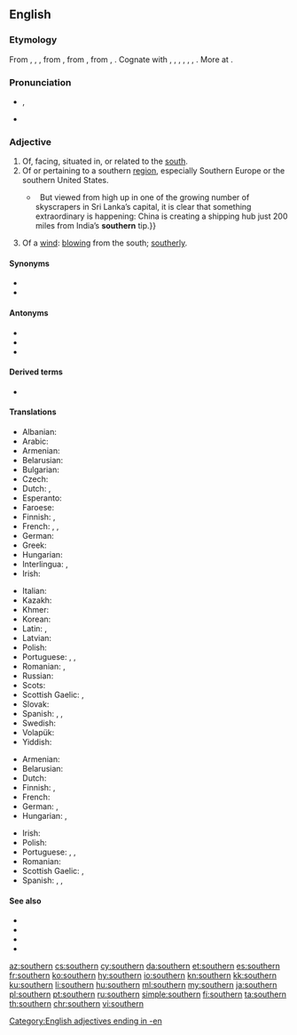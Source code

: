 {{also|Southern}}
==English==

===Etymology===
From {{etyl|enm|en}} {{m|enm|southerne}}, {{m|enm|sothern}}, {{m|enm|sutherne}}, from {{etyl|ang|en}} {{m|ang|sūþerne||southern, southerly, coming from the south; of southern make}}, from {{etyl|gem-pro|en}} {{m|gem-pro|*sunþrōnijaz||southern}}, from {{etyl|ine-pro|en}} {{m|ine-pro|*sun-}}, {{m|ine-pro|*swen-||sun}}. Cognate with {{cog|sco|southron}}, {{m|sco|sudron||southern}}, {{cog|ofs|sūthern}}, {{m|ofs|sūdern||southern}}, {{cog|gml|sūdern||southern}}, {{cog|gmh|sundern||southern}}, {{cog|is|súðrænn||southern, tropical}}. More at {{l|en|south}}.

===Pronunciation===
* {{IPA|/ˈsʌðə(ɹ)n/|lang=en}}, {{enPR|sŭ''th''′ərn}}
* {{audio|en-us-southern.ogg|Audio (US)|lang=en}}

===Adjective===
{{en-adj}}

# Of, facing, situated in, or related to the [[south]].
# Of or pertaining to a southern [[region]], especially Southern Europe or the southern United States.
#* {{quote-magazine|date=2013-06-08|volume=407|issue=8839|page=52|magazine={{w|The Economist}}
|title=[http://www.economist.com/news/international/21579039-chinas-growing-empire-ports-abroad-mainly-about-trade-not-aggression-new-masters The new masters and commanders]
|passage=From the ground, Colombo’s port does not look like much.{{...}}&nbsp; But viewed from high up in one of the growing number of skyscrapers in Sri Lanka’s capital, it is clear that something extraordinary is happening: China is creating a shipping hub just 200 miles from India’s '''southern''' tip.}}
#: {{ux|en|The '''southern''' climate.}}
# Of a [[wind]]: [[blow]]ing from the south; [[southerly]].

====Synonyms====
* {{l|en|austral}}
* {{l|en|meridional}}

====Antonyms====
* {{l|en|northern}}
* {{l|en|boreal}}
* {{l|en|septentrional}}

====Derived terms====
* {{l|en|southern cassowary}}

====Translations====
{{trans-top|of the south}}
* Albanian: {{t+|sq|jugor}}
* Arabic: {{t|ar|جَنُوبِيّ}}
* Armenian: {{t+|hy|հարավային}}
* Belarusian: {{t|be|паўднёвы|m|sc=Cyrl}}
* Bulgarian: {{t|bg|ю́жен|m}}
* Czech: {{t+|cs|jižní}}
* Dutch: {{t+|nl|zuid}}, {{t+|nl|zuidelijk}}
* Esperanto: {{t|eo|suda}}
* Faroese: {{t|fo|syðri}}
* Finnish: {{t+|fi|eteläinen}}, {{t+|fi|etelä|alt=etelä-}}
* French: {{t+|fr|méridional}}, {{t+|fr|sud}}, {{t+|fr|austral}}
* German: {{t+|de|südlich}}
* Greek: {{t+|el|νότιος}}
* Hungarian: {{t+|hu|déli}}
* Interlingua: {{t|ia|meridional}}, {{t|ia|del sud}}
* Irish: {{t|ga|deisceartach}}
{{trans-mid}}
* Italian: {{t+|it|meridionale}}
* Kazakh: {{t|kk|оңтүстік|sc=Cyrl}}
* Khmer: {{t|km|ខាងត្បូង|tr=kʰaang tboong|sc=Khmr}}
* Korean: {{t|ko|남쪽의|sc=Kore}}
* Latin: {{t+|la|merīdiōnālis}}, {{t+|la|austrālis}}
* Latvian: {{t|lv|dienvidu}}
* Polish: {{t+|pl|południowy}}
* Portuguese: {{t|pt|[[do]] [[sul]]}}, {{t+|pt|meridional}}, {{t+|pt|austral}}
* Romanian: {{t|ro|sudic|m|n}}, {{t+|ro|austral|m|n}}
* Russian: {{t+|ru|ю́жный}}
* Scots: {{t|sco|soothren}}
* Scottish Gaelic: {{t|gd|deas}}, {{t|gd|a deas}}
* Slovak: {{t+|sk|južný}}
* Spanish: {{t|es|[[del]] [[sur]]}}, {{t+|es|sureño}}, {{t|es|meridional}}
* Swedish: {{t+|sv|södra}}
* Volapük: {{t+|vo|sulüdik}}
* Yiddish: {{t-needed|yi}}
{{trans-bottom}}

{{trans-top|of or pertaining to a southern region}}
* Armenian: {{t+|hy|հարավային}}
* Belarusian: {{t|be|паўднёвы|m|sc=Cyrl}}
* Dutch: {{t|nl|zuiders}}
* Finnish: {{t+|fi|eteläinen}}, {{t|fi|etelämaalainen}}
* French: {{t+|fr|sudiste}}
* German: {{t+|de|südlich}}, {{t+|de|südländisch}}
* Hungarian: {{t+|hu|dél}}, {{t+|hu|déli}}
{{trans-mid}}
* Irish: {{t|ga|deisceartach}}
* Polish: {{t+|pl|południowy}}
* Portuguese: {{t+|pt|meridional}}, {{t|pt|[[do]] [[sul]]/[[Sul]]}}, {{t+|pt|sulista}}
* Romanian: {{t|ro|sudic|m|n}}
* Scottish Gaelic: {{t|gd|deas}}, {{t|gd|a deas}}
* Spanish: {{t|es|[[del]] [[sur]]}}, {{t+|es|sureño}}, {{t|es|meridional}}
{{trans-bottom}}

====See also====
* {{l|en|eastern}}
* {{l|en|western}}
* {{l|en|oriental}}
* {{l|en|occidental}}

[[Category:English adjectives ending in -en]]

[[az:southern]]
[[cs:southern]]
[[cy:southern]]
[[da:southern]]
[[et:southern]]
[[es:southern]]
[[fr:southern]]
[[ko:southern]]
[[hy:southern]]
[[io:southern]]
[[kn:southern]]
[[kk:southern]]
[[ku:southern]]
[[li:southern]]
[[hu:southern]]
[[ml:southern]]
[[my:southern]]
[[ja:southern]]
[[pl:southern]]
[[pt:southern]]
[[ru:southern]]
[[simple:southern]]
[[fi:southern]]
[[ta:southern]]
[[th:southern]]
[[chr:southern]]
[[vi:southern]]